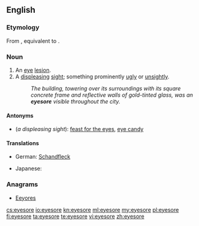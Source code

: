 ==English==

===Etymology===
From {{etyl|enm}} {{term|eiesor|lang=enm}}, equivalent to {{compound|eye|sore}}.

===Noun===
{{en-noun}}

# An [[eye]] [[lesion]].
# A [[displeasing]] [[sight]]; something prominently [[ugly]] or [[unsightly]].
#:''The building, towering over its surroundings with its square concrete frame and reflective walls of gold-tinted glass, was an '''eyesore''' visible throughout the city.''

====Antonyms====
*(''a displeasing sight''): [[feast for the eyes]], [[eye candy]]

====Translations====
{{trans-top|a displeasing sight}}
*German: [[Schandfleck]] {{m}}
{{trans-mid}}
* Japanese: {{t-|ja|目障り|tr=mezawari|sc=Jpan}}
{{trans-bottom}}

===Anagrams===
* [[Eeyores#English|Eeyores]]

[[cs:eyesore]]
[[io:eyesore]]
[[kn:eyesore]]
[[ml:eyesore]]
[[my:eyesore]]
[[pl:eyesore]]
[[fi:eyesore]]
[[ta:eyesore]]
[[te:eyesore]]
[[vi:eyesore]]
[[zh:eyesore]]